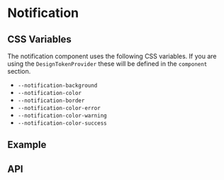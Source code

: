 
<Meta title="Docs/Components/Layers/Notification" />

# Notification

## CSS Variables
The notification component uses the following CSS variables.
If you are using the `DesignTokenProvider` these will be defined
in the `component` section.

- `--notification-background`
- `--notification-color`
- `--notification-border`
- `--notification-color-error`
- `--notification-color-warning`
- `--notification-color-success`

## Example
<Canvas>
  <Story id="components-layers-notification--variants" />
</Canvas>

## API
<ArgsTable of={Notification} />
